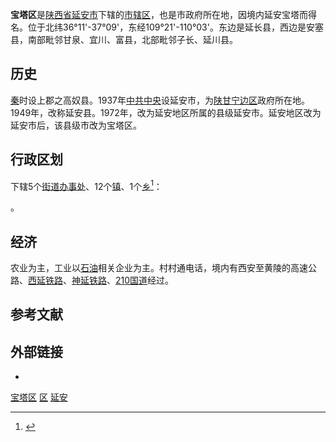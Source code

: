 {{Infobox China County
|Belong = [[陕西省|陕西省]][[延安市|延安市]]
}}

'''宝塔区'''是[[陕西省|陕西省]][[延安市|延安市]]下辖的[[市辖区|市辖区]]，也是市政府所在地，因境内延安宝塔而得名。位于北纬36°11'-37°09'，东经109°21'-110°03'。东边是延长县，西边是安塞县，南部毗邻甘泉、宜川、富县，北部毗邻子长、延川县。

== 历史 ==
[[秦|秦]]时设上郡之高奴县。1937年[[中共中央|中共中央]]设延安市，为[[陕甘宁边区|陕甘宁边区]]政府所在地。1949年，改称延安县。1972年，改为延安地区所属的县级延安市。延安地区改为延安市后，该县级市改为宝塔区。

== 行政区划 ==
{{PAGENAMEBASE}}下辖5个[[街道办事处|街道办事处]]、12个[[行政建制镇|镇]]、1个[[乡_(中华人民共和国)|乡]]<ref>{{PRC admin/ref sgc|61/06/02}}</ref>：

{{PRC admin/children|61/06/02}}。

== 经济 ==
农业为主，工业以[[石油|石油]]相关企业为主。村村通电话，境内有西安至黄陵的高速公路、[[西延铁路|西延铁路]]、[[神延铁路|神延铁路]]、[[210国道|210国道]]经过。

== 参考文献 ==
{{reflist}}

== 外部链接 ==
* {{Official website|http://www.baotaqu.gov.cn/|name=延安市宝塔区人民政府}}

{{shaanxi-stub}}
{{宝塔区行政区划}}
{{延安市行政区划}}
{{陕西行政区划}}
{{延安市}}

[[Category:宝塔区|]]
[[Category:延安区县|区]]
[[Category:陕西市辖区|延安]]